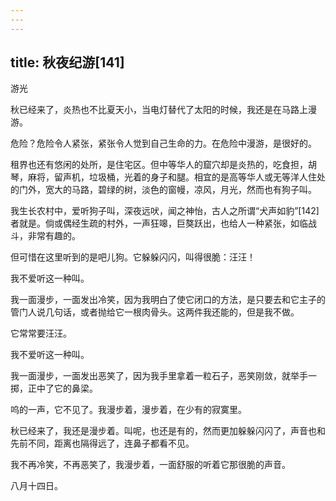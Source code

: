 ```yaml
---
---
---
```

title: 秋夜纪游[141]
---




游光

秋已经来了，炎热也不比夏天小，当电灯替代了太阳的时候，我还是在马路上漫游。

危险？危险令人紧张，紧张令人觉到自己生命的力。在危险中漫游，是很好的。

租界也还有悠闲的处所，是住宅区。但中等华人的窟穴却是炎热的，吃食担，胡琴，麻将，留声机，垃圾桶，光着的身子和腿。相宜的是高等华人或无等洋人住处的门外，宽大的马路，碧绿的树，淡色的窗幔，凉风，月光，然而也有狗子叫。

我生长农村中，爱听狗子叫，深夜远吠，闻之神怡，古人之所谓“犬声如豹”[142]者就是。倘或偶经生疏的村外，一声狂嗥，巨獒跃出，也给人一种紧张，如临战斗，非常有趣的。

但可惜在这里听到的是吧儿狗。它躲躲闪闪，叫得很脆：汪汪！

我不爱听这一种叫。

我一面漫步，一面发出冷笑，因为我明白了使它闭口的方法，是只要去和它主子的管门人说几句话，或者抛给它一根肉骨头。这两件我还能的，但是我不做。

它常常要汪汪。

我不爱听这一种叫。

我一面漫步，一面发出恶笑了，因为我手里拿着一粒石子，恶笑刚敛，就举手一掷，正中了它的鼻梁。

呜的一声，它不见了。我漫步着，漫步着，在少有的寂寞里。

秋已经来了，我还是漫步着。叫呢，也还是有的，然而更加躲躲闪闪了，声音也和先前不同，距离也隔得远了，连鼻子都看不见。

我不再冷笑，不再恶笑了，我漫步着，一面舒服的听着它那很脆的声音。

八月十四日。